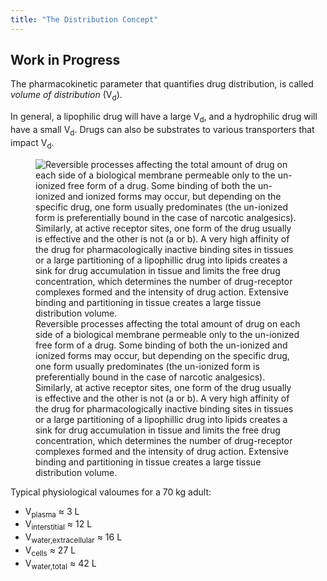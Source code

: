 ```yaml
---
title: "The Distribution Concept"
---
```


::: {.callout-caution}
# Work in Progress
:::

The pharmacokinetic parameter that quantifies drug distribution, is called *volume of distribution* (V~d~).

In general, a lipophilic drug will have a large V~d~, and a hydrophilic drug will have a small V~d~.
Drugs can also be substrates to various transporters that impact V~d~.

![
  Reversible processes affecting the total amount of drug on each side of a biological membrane permeable only to the un-ionized free form of a drug.
  Some binding of both the un-ionized and ionized forms may occur, but depending on the specific drug, one form usually predominates (the un-ionized form is preferentially bound in the case of narcotic analgesics).
  Similarly, at active receptor sites, one form of the drug usually is effective and the other is not (a or b).
  A very high affinity of the drug for pharmacologically inactive binding sites in tissues or a large partitioning of a lipophillic drug into lipids creates a sink for drug accumulation in tissue and limits the free drug concentration, which determines the number of drug-receptor complexes formed and the intensity of drug action.
  Extensive binding and partitioning in tissue creates a large tissue distribution volume.
](images/distribution.png){#fig-distribution}

Typical physiological valoumes for a 70 kg adult:

* V~plasma~ ≈ 3 L
* V~interstitial~ ≈ 12 L
* V~water,extracellular~ ≈ 16 L
* V~cells~ ≈ 27 L
* V~water,total~ ≈ 42 L
